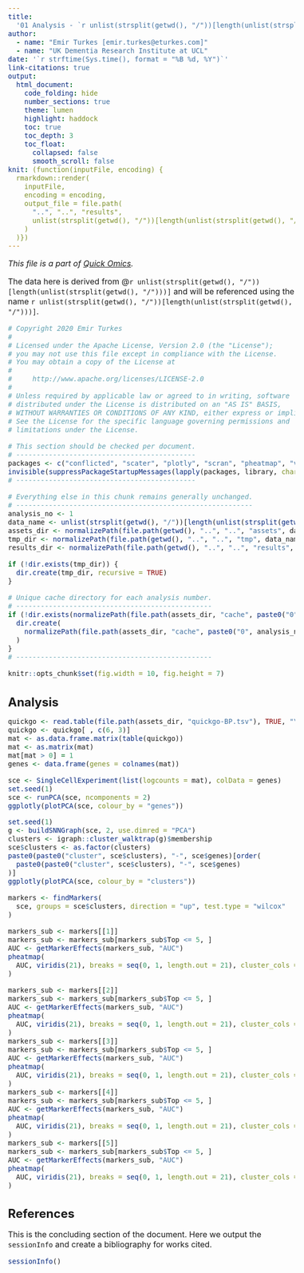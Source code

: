 ```yaml
---
title:
  '01 Analysis - `r unlist(strsplit(getwd(), "/"))[length(unlist(strsplit(getwd(), "/"))) - 2]`'
author:
  - name: "Emir Turkes [emir.turkes@eturkes.com]"
  - name: "UK Dementia Research Institute at UCL"
date: '`r strftime(Sys.time(), format = "%B %d, %Y")`'
link-citations: true
output:
  html_document:
    code_folding: hide
    number_sections: true
    theme: lumen
    highlight: haddock
    toc: true
    toc_depth: 3
    toc_float:
      collapsed: false
      smooth_scroll: false
knit: (function(inputFile, encoding) {
  rmarkdown::render(
    inputFile,
    encoding = encoding,
    output_file = file.path(
      "..", "..", "results",
      unlist(strsplit(getwd(), "/"))[length(unlist(strsplit(getwd(), "/")))], "01-analysis.html"
    )
  )})
---
```


<style type="text/css">
body {font-size: 16px;}
h1.title {font-size: 35px;}
h1 {font-size: 24px;}
h2 {font-size: 22px;}
h3 {font-size: 20px;}
.toc-content {padding-left: 0px; padding-right: 0px;}
div.tocify {width: 100%;}
.tocify-subheader .tocify-item {font-size: 0.95em; padding-left: 25px; text-indent: 0;}
.tocify-subheader .tocify-subheader .tocify-item {
  font-size: 0.95em; padding-left: 35px; text-indent: 0;
}
div.main-container {max-width: none; width: 100%;}
</style>

*This file is a part of [Quick Omics](https://github.com/eturkes/quick-omics).*

The data here is derived from @`r unlist(strsplit(getwd(), "/"))[length(unlist(strsplit(getwd(), "/")))]` and will be referenced using the name ``r unlist(strsplit(getwd(), "/"))[length(unlist(strsplit(getwd(), "/")))]``.

```r
# Copyright 2020 Emir Turkes
#
# Licensed under the Apache License, Version 2.0 (the "License");
# you may not use this file except in compliance with the License.
# You may obtain a copy of the License at
#
#     http://www.apache.org/licenses/LICENSE-2.0
#
# Unless required by applicable law or agreed to in writing, software
# distributed under the License is distributed on an "AS IS" BASIS,
# WITHOUT WARRANTIES OR CONDITIONS OF ANY KIND, either express or implied.
# See the License for the specific language governing permissions and
# limitations under the License.

# This section should be checked per document.
# --------------------------------------------
packages <- c("conflicted", "scater", "plotly", "scran", "pheatmap", "viridis")
invisible(suppressPackageStartupMessages(lapply(packages, library, character.only = TRUE)))
# --------------------------------------------

# Everything else in this chunk remains generally unchanged.
# ----------------------------------------------------------
analysis_no <- 1
data_name <- unlist(strsplit(getwd(), "/"))[length(unlist(strsplit(getwd(), "/")))] # Name of data.
assets_dir <- normalizePath(file.path(getwd(), "..", "..", "assets", data_name)) # Caches and data.
tmp_dir <- normalizePath(file.path(getwd(), "..", "..", "tmp", data_name))
results_dir <- normalizePath(file.path(getwd(), "..", "..", "results", data_name))

if (!dir.exists(tmp_dir)) {
  dir.create(tmp_dir, recursive = TRUE)
}

# Unique cache directory for each analysis number.
# ------------------------------------------------
if (!dir.exists(normalizePath(file.path(assets_dir, "cache", paste0("0", analysis_no))))) {
  dir.create(
    normalizePath(file.path(assets_dir, "cache", paste0("0", analysis_no))), recursive = TRUE
  )
}
# ------------------------------------------------

knitr::opts_chunk$set(fig.width = 10, fig.height = 7)
```

# Analysis

```r
quickgo <- read.table(file.path(assets_dir, "quickgo-BP.tsv"), TRUE, "\t")
quickgo <- quickgo[ , c(6, 3)]
mat <- as.data.frame.matrix(table(quickgo))
mat <- as.matrix(mat)
mat[mat > 0] = 1
genes <- data.frame(genes = colnames(mat))

sce <- SingleCellExperiment(list(logcounts = mat), colData = genes)
set.seed(1)
sce <- runPCA(sce, ncomponents = 2)
ggplotly(plotPCA(sce, colour_by = "genes"))

set.seed(1)
g <- buildSNNGraph(sce, 2, use.dimred = "PCA")
clusters <- igraph::cluster_walktrap(g)$membership
sce$clusters <- as.factor(clusters)
paste0(paste0("cluster", sce$clusters), "-", sce$genes)[order(
  paste0(paste0("cluster", sce$clusters), "-", sce$genes)
)]
ggplotly(plotPCA(sce, colour_by = "clusters"))

markers <- findMarkers(
  sce, groups = sce$clusters, direction = "up", test.type = "wilcox"
)

markers_sub <- markers[[1]]
markers_sub <- markers_sub[markers_sub$Top <= 5, ]
AUC <- getMarkerEffects(markers_sub, "AUC")
pheatmap(
  AUC, viridis(21), breaks = seq(0, 1, length.out = 21), cluster_cols = FALSE, main = "Cluster 1"
)

markers_sub <- markers[[2]]
markers_sub <- markers_sub[markers_sub$Top <= 5, ]
AUC <- getMarkerEffects(markers_sub, "AUC")
pheatmap(
  AUC, viridis(21), breaks = seq(0, 1, length.out = 21), cluster_cols = FALSE, main = "Cluster 2"
)
markers_sub <- markers[[3]]
markers_sub <- markers_sub[markers_sub$Top <= 5, ]
AUC <- getMarkerEffects(markers_sub, "AUC")
pheatmap(
  AUC, viridis(21), breaks = seq(0, 1, length.out = 21), cluster_cols = FALSE, main = "Cluster 3"
)
markers_sub <- markers[[4]]
markers_sub <- markers_sub[markers_sub$Top <= 5, ]
AUC <- getMarkerEffects(markers_sub, "AUC")
pheatmap(
  AUC, viridis(21), breaks = seq(0, 1, length.out = 21), cluster_cols = FALSE, main = "Cluster 4"
)
markers_sub <- markers[[5]]
markers_sub <- markers_sub[markers_sub$Top <= 5, ]
AUC <- getMarkerEffects(markers_sub, "AUC")
pheatmap(
  AUC, viridis(21), breaks = seq(0, 1, length.out = 21), cluster_cols = FALSE, main = "Cluster 5"
)
```

# References

This is the concluding section of the document.
Here we output the `sessionInfo` and create a bibliography for works cited.

```r
sessionInfo()
```
